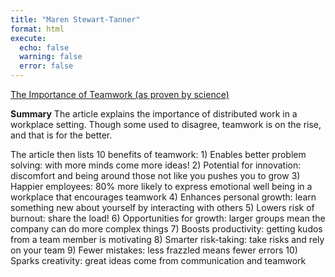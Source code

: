 ```yaml
---
title: "Maren Stewart-Tanner"
format: html
execute: 
  echo: false
  warning: false
  error: false
---
```


[The Importance of Teamwork (as proven by science)](https://www.atlassian.com/blog/teamwork/the-importance-of-teamwork)

**Summary**
The article explains the importance of distributed work in a workplace setting. Though some used to disagree, teamwork is on the rise, and that is for the better. 

The article then lists 10 benefits of teamwork: 
1) Enables better problem solving: with more minds come more ideas! 
2) Potential for innovation: discomfort and being around those not like you pushes you to grow
3) Happier employees: 80% more likely to express emotional well being in a workplace that encourages teamwork
4) Enhances personal growth: learn something new about yourself by interacting with others
5) Lowers risk of burnout: share the load! 
6) Opportunities for growth: larger groups mean the company can do more complex things
7) Boosts productivity: getting kudos from a team member is motivating
8) Smarter risk-taking: take risks and rely on your team
9) Fewer mistakes: less frazzled means fewer errors
10) Sparks creativity: great ideas come from communication and teamwork
